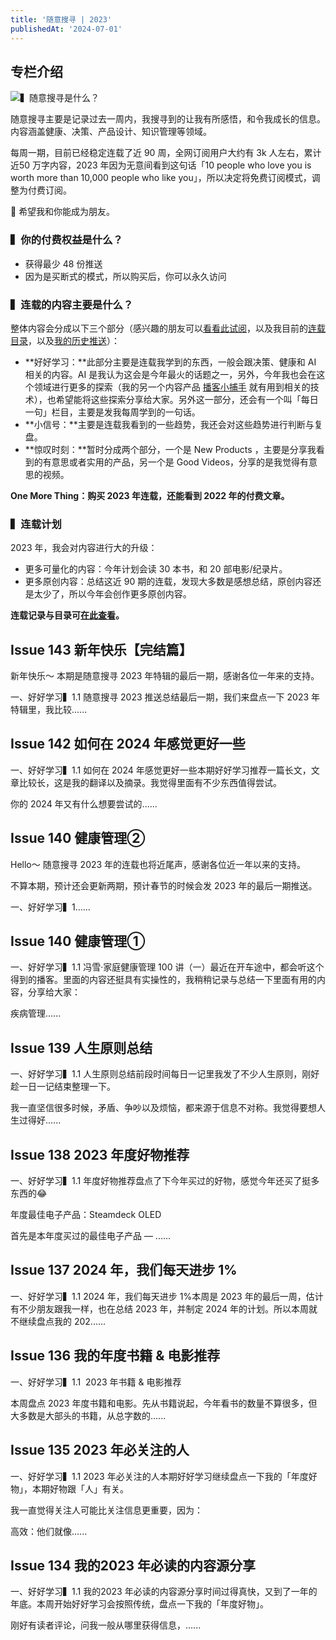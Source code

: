 ```yaml
---
title: '随意搜寻 | 2023'
publishedAt: '2024-07-01'
---
```


## 专栏介绍

![](https://static.xiaobot.net/file/2023-01-30/1112/b550077bef42dc923996f43fd67fc225.png)▍随意搜寻是什么？

随意搜寻主要是记录过去一周内，我搜寻到的让我有所感悟，和令我成长的信息。内容涵盖健康、决策、产品设计、知识管理等领域。

每周一期，目前已经稳定连载了近 90 周，全网订阅用户大约有 3k 人左右，累计近50 万字内容，2023 年因为无意间看到这句话「10 people who love you is worth more than 10,000 people who like you」，所以决定将免费订阅模式，调整为付费订阅。

👋 希望我和你能成为朋友。

### ▍你的付费权益是什么？

* 获得最少 48 份推送
* 因为是买断式的模式，所以购买后，你可以永久访问

### ▍连载的内容主要是什么？

整体内容会分成以下三个部分（感兴趣的朋友可以[看看此试阅](https://xiaobot.net/post/2137111c-ad6b-4bec-96f8-833035e48770)，以及我目前的[连载目录](https://xiaobot.net/post/dbb9f619-8dcf-4800-82d4-c097c6dd1d1f)，以及[我的历史推送](https://suiyisouxun.substack.com/)）：

* **好好学习：**此部分主要是连载我学到的东西，一般会跟决策、健康和 AI 相关的内容。AI 是我认为这会是今年最火的话题之一，另外，今年我也会在这个领域进行更多的探索（我的另一个内容产品 [播客小捕手](https://xiaobot.net/p/xiaobushous1) 就有用到相关的技术），也希望能将这些探索分享给大家。另外这一部分，还会有一个叫「每日一句」栏目，主要是发我每周学到的一句话。
* **小信号：**主要是连载我看到的一些趋势，我还会对这些趋势进行判断与复盘。
* **惊叹时刻：**暂时分成两个部分，一个是 New Products ，主要是分享我看到的有意思或者实用的产品，另一个是 Good Videos，分享的是我觉得有意思的视频。

**One More Thing：购买 2023 年连载，还能看到 2022 年的付费文章。**

### ▍连载计划

2023 年，我会对内容进行大的升级：

* 更多可量化的内容：今年计划会读 30 本书，和 20 部电影/纪录片。
* 更多原创内容：总结这近 90 期的连载，发现大多数是感想总结，原创内容还是太少了，所以今年会创作更多原创内容。

**连载记录与目录可**[**在此查看**](https://xiaobot.net/post/dbb9f619-8dcf-4800-82d4-c097c6dd1d1f)**。**

## Issue 143 新年快乐【完结篇】
新年快乐～ 本期是随意搜寻 2023 年特辑的最后一期，感谢各位一年来的支持。

一、好好学习▍1.1 随意搜寻 2023 推送总结最后一期，我们来盘点一下 2023 年特辑里，我比较......

## Issue 142 如何在 2024 年感觉更好一些
一、好好学习▍1.1 如何在 2024 年感觉更好一些本期好好学习推荐一篇长文，文章比较长，这是我的翻译以及摘录。我觉得里面有不少东西值得尝试。

你的 2024 年又有什么想要尝试的......

## Issue 140 健康管理②
Hello～ 随意搜寻 2023 年的连载也将近尾声，感谢各位近一年以来的支持。

不算本期，预计还会更新两期，预计春节的时候会发 2023 年的最后一期推送。

一、好好学习▍1......

## Issue 140 健康管理①
一、好好学习▍1.1 冯雪·家庭健康管理 100 讲（一）最近在开车途中，都会听这个得到的播客。里面的内容还挺具有实操性的，我稍稍记录与总结一下里面有用的内容，分享给大家：

疾病管理......

## Issue 139 人生原则总结
一、好好学习▍1.1 人生原则总结前段时间每日一记里我发了不少人生原则，刚好趁一日一记结束整理一下。

我一直坚信很多时候，矛盾、争吵以及烦恼，都来源于信息不对称。我觉得要想人生过得好......

## Issue 138 2023 年度好物推荐
一、好好学习▍1.1 年度好物推荐盘点了下今年买过的好物，感觉今年还买了挺多东西的😂

年度最佳电子产品：Steamdeck OLED

首先是本年度买过的最佳电子产品 — ......

## Issue 137 2024 年，我们每天进步 1%
一、好好学习▍1.1 2024 年，我们每天进步 1%本周是 2023 年的最后一周，估计有不少朋友跟我一样，也在总结 2023 年，并制定 2024 年的计划。所以本周就不继续盘点我的 202......

## Issue 136 我的年度书籍 &amp; 电影推荐
一、好好学习▍1.1  2023 年书籍 & 电影推荐

本周盘点 2023 年度书籍和电影。先从书籍说起，今年看书的数量不算很多，但大多数是大部头的书籍，从总字数的......

## Issue 135 2023 年必关注的人
一、好好学习▍1.1 2023 年必关注的人本期好好学习继续盘点一下我的「年度好物」，本期好物跟「人」有关。

我一直觉得关注人可能比关注信息更重要，因为：

高效：他们就像......

## Issue 134 我的2023 年必读的内容源分享
一、好好学习▍1.1 我的2023 年必读的内容源分享时间过得真快，又到了一年的年底。本周开始好好学习会按照传统，盘点一下我的「年度好物」。

刚好有读者评论，问我一般从哪里获得信息，......

